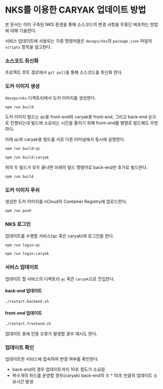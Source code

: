 
# NKS를 이용한 CARYAK 업데이트 방법

본 문서는 이미 구축된 NKS 환경을 통해 소스코드의 변경 사항을 무중단 배포하는 방법에 대해 기술한다.

서비스 업데이트에 사용되는 각종 명령어들은 `devops/nks`의 `package.json` 파일의 `scripts` 항목을 참고한다.

<Steps>

### 소스코드 최신화

프로젝트 루트 경로에서 `git pull`을 통해 소스코드를 최신화 한다.

### 도커 이미지 생성

`devops/nks` 디렉토리에서 도커 이미지를 생성한다.

```sh
npm run build
```

도커 이미지 빌드는 qc용 front-end와 caryak용 front-end, 그리고 back-end 순으로 진행되는데 빌드에 소요되는 시간을 줄이기 위해 front-end를 병렬로 빌드해도 무방하다.

아래 qc와 caryak용 빌드를 서로 다른 터미널에서 동시에 실행한다.

```sh
npm run build:qc
```

```sh
npm run build:caryak
```

위의 두 빌드가 모두 끝나면 아래의 빌드 명령어로 back-end만 추가로 빌드한다.

```sh
npm run build
```

### 도커 이미지 푸쉬

생성한 도커 이미지를 nCloud의 Container Registry에 업로드한다.

```sh
npm run push
```

### NKS 로그인

업데이트를 수행할 서비스(qc 혹은 caryak)에 로그인을 한다.

```sh
npm run login:qc
```

```sh
npm run login:caryak
```

### 서비스 업데이트

업데이트 할 서비스의 디렉토리 `qc` 혹은 `caryak`으로 진입한다.

#### back-end 업데이트

```sh
./restart.backend.sh
```

#### front-end 업데이트

```sh
./restart.frontend.sh
```

업데이트 중에 인증 오류가 발생할 경우 재시도 한다.

### 업데이트 확인

업데이트한 서비스에 접속하여 변경 여부를 확인한다.

- back-end의 경우 업데이트까지 10초 정도가 소요됨
- 복수개의 파드를 운영할 경우(caryak) back-end의 수 \* 10초 만큼의 업데이트 소요시간 발생

</Steps>
